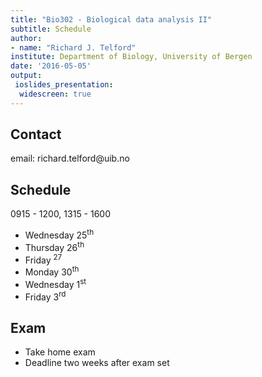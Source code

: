 ```yaml
---
title: "Bio302 - Biological data analysis II"
subtitle: Schedule
author: 
- name: "Richard J. Telford"
institute: Department of Biology, University of Bergen
date: '2016-05-05'
output: 
 ioslides_presentation:
  widescreen: true
---
```


## Contact

email: richard.telford@uib.no

## Schedule

0915 - 1200, 1315 - 1600

 - Wednesday 25^th^ 
 - Thursday 26^th^
 - Friday ^27^
 - Monday 30^th^
 - Wednesday 1^st^
 - Friday 3^rd^


## Exam

 - Take home exam
 - Deadline two weeks after exam set